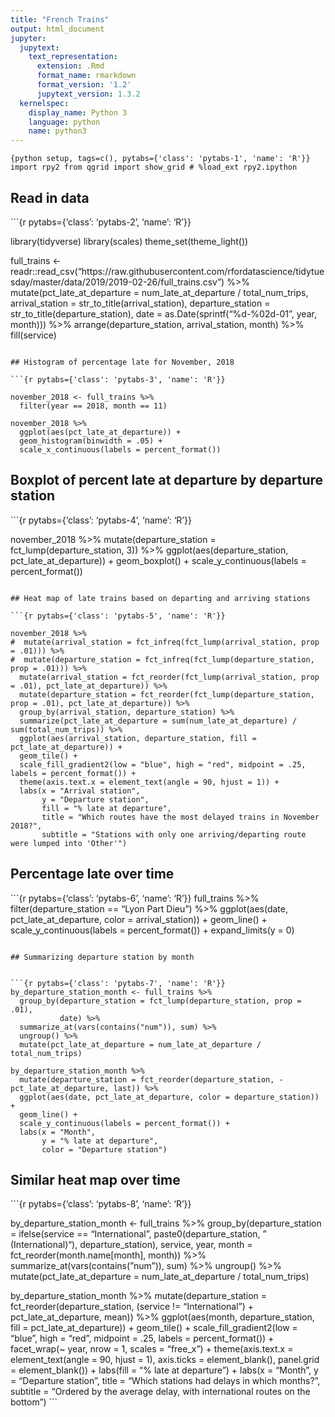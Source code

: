 ```yaml
---
title: "French Trains"
output: html_document
jupyter:
  jupytext:
    text_representation:
      extension: .Rmd
      format_name: rmarkdown
      format_version: '1.2'
      jupytext_version: 1.3.2
  kernelspec:
    display_name: Python 3
    language: python
    name: python3
---
```


```{python setup, tags=c(), pytabs={'class': 'pytabs-1', 'name': 'R'}}
import rpy2
from qgrid import show_grid
# %load_ext rpy2.ipython
```

## Read in data

```{r pytabs={'class': 'pytabs-2', 'name': 'R'}}

library(tidyverse)
library(scales)
theme_set(theme_light())

full_trains <- readr::read_csv("https://raw.githubusercontent.com/rfordatascience/tidytuesday/master/data/2019/2019-02-26/full_trains.csv") %>%
  mutate(pct_late_at_departure = num_late_at_departure / total_num_trips,
         arrival_station = str_to_title(arrival_station),
         departure_station = str_to_title(departure_station),
         date = as.Date(sprintf("%d-%02d-01", year, month))) %>%
  arrange(departure_station, arrival_station, month) %>%
  fill(service)
```

## Histogram of percentage late for November, 2018

```{r pytabs={'class': 'pytabs-3', 'name': 'R'}}

november_2018 <- full_trains %>%
  filter(year == 2018, month == 11)

november_2018 %>%
  ggplot(aes(pct_late_at_departure)) +
  geom_histogram(binwidth = .05) +
  scale_x_continuous(labels = percent_format())

```

## Boxplot of percent late at departure by departure station

```{r pytabs={'class': 'pytabs-4', 'name': 'R'}}

november_2018 %>%
  mutate(departure_station = fct_lump(departure_station, 3)) %>%
  ggplot(aes(departure_station, pct_late_at_departure)) +
  geom_boxplot() +
  scale_y_continuous(labels = percent_format())

```

## Heat map of late trains based on departing and arriving stations

```{r pytabs={'class': 'pytabs-5', 'name': 'R'}}

november_2018 %>%
#  mutate(arrival_station = fct_infreq(fct_lump(arrival_station, prop = .01))) %>%
#  mutate(departure_station = fct_infreq(fct_lump(departure_station, prop = .01))) %>%
  mutate(arrival_station = fct_reorder(fct_lump(arrival_station, prop = .01), pct_late_at_departure)) %>%
  mutate(departure_station = fct_reorder(fct_lump(departure_station, prop = .01), pct_late_at_departure)) %>%
  group_by(arrival_station, departure_station) %>%
  summarize(pct_late_at_departure = sum(num_late_at_departure) / sum(total_num_trips)) %>%
  ggplot(aes(arrival_station, departure_station, fill = pct_late_at_departure)) +
  geom_tile() +
  scale_fill_gradient2(low = "blue", high = "red", midpoint = .25, labels = percent_format()) +
  theme(axis.text.x = element_text(angle = 90, hjust = 1)) +
  labs(x = "Arrival station",
       y = "Departure station",
       fill = "% late at departure",
       title = "Which routes have the most delayed trains in November 2018?",
       subtitle = "Stations with only one arriving/departing route were lumped into 'Other'")
```

## Percentage late over time

```{r pytabs={'class': 'pytabs-6', 'name': 'R'}}
full_trains %>%
  filter(departure_station == "Lyon Part Dieu") %>%
  ggplot(aes(date, pct_late_at_departure, color = arrival_station)) +
  geom_line() +
  scale_y_continuous(labels = percent_format()) +
  expand_limits(y = 0)

```

## Summarizing departure station by month


```{r pytabs={'class': 'pytabs-7', 'name': 'R'}}
by_departure_station_month <- full_trains %>%
  group_by(departure_station = fct_lump(departure_station, prop = .01),
           date) %>%
  summarize_at(vars(contains("num")), sum) %>%
  ungroup() %>%
  mutate(pct_late_at_departure = num_late_at_departure / total_num_trips)

by_departure_station_month %>%
  mutate(departure_station = fct_reorder(departure_station, -pct_late_at_departure, last)) %>%
  ggplot(aes(date, pct_late_at_departure, color = departure_station)) +
  geom_line() +
  scale_y_continuous(labels = percent_format()) +
  labs(x = "Month",
       y = "% late at departure",
       color = "Departure station")
```

## Similar heat map over time

```{r pytabs={'class': 'pytabs-8', 'name': 'R'}}

by_departure_station_month <- full_trains %>%
  group_by(departure_station = ifelse(service == "International",
                                      paste0(departure_station, " (International)"),
                                      departure_station),
           service,
           year,
           month = fct_reorder(month.name[month], month)) %>%
  summarize_at(vars(contains("num")), sum) %>%
  ungroup() %>%
  mutate(pct_late_at_departure = num_late_at_departure / total_num_trips)

by_departure_station_month %>%
  mutate(departure_station = fct_reorder(departure_station, (service != "International") + pct_late_at_departure, mean)) %>%
  ggplot(aes(month, departure_station, fill = pct_late_at_departure)) +
  geom_tile() +
  scale_fill_gradient2(low = "blue", high = "red", midpoint = .25, labels = percent_format()) +
  facet_wrap(~ year, nrow = 1, scales = "free_x") +
  theme(axis.text.x = element_text(angle = 90, hjust = 1),
        axis.ticks = element_blank(),
        panel.grid = element_blank()) +
  labs(fill = "% late at departure") +
  labs(x = "Month",
       y = "Departure station",
       title = "Which stations had delays in which months?",
       subtitle = "Ordered by the average delay, with international routes on the bottom")
```
